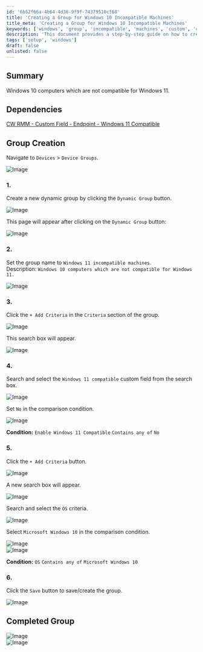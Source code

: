 ```yaml
---
id: '6b52f66a-4b64-4d36-9f9f-74379510cf68'
title: 'Creating a Group for Windows 10 Incompatible Machines'
title_meta: 'Creating a Group for Windows 10 Incompatible Machines'
keywords: ['windows', 'group', 'incompatible', 'machines', 'custom', 'criteria']
description: 'This document provides a step-by-step guide on how to create a dynamic group in ConnectWise RMM for Windows 10 computers that are not compatible with Windows 11. It includes instructions on setting up custom fields and criteria to accurately identify incompatible machines.'
tags: ['setup', 'windows']
draft: false
unlisted: false
---
```

## Summary

Windows 10 computers which are not compatible for Windows 11.

## Dependencies

[CW RMM - Custom Field - Endpoint - Windows 11 Compatible](https://proval.itglue.com/DOC-5078775-15835398)

## Group Creation

Navigate to `Devices` > `Device Groups`.

![Image](../../../static/img/Windows-11-incompatible-machines/image_1.png)

### 1.
Create a new dynamic group by clicking the `Dynamic Group` button.

![Image](../../../static/img/Windows-11-incompatible-machines/image_2.png)

This page will appear after clicking on the `Dynamic Group` button:

![Image](../../../static/img/Windows-11-incompatible-machines/image_3.png)

### 2.
Set the group name to `Windows 11 incompatible machines`.  
Description: `Windows 10 computers which are not compatible for Windows 11.`

![Image](../../../static/img/Windows-11-incompatible-machines/image_4.png)

### 3.
Click the `+ Add Criteria` in the `Criteria` section of the group.

![Image](../../../static/img/Windows-11-incompatible-machines/image_5.png)

This search box will appear.

![Image](../../../static/img/Windows-11-incompatible-machines/image_6.png)

### 4.
Search and select the `Windows 11 compatible` custom field from the search box.

![Image](../../../static/img/Windows-11-incompatible-machines/image_7.png)

Set `No` in the comparison condition.

![Image](../../../static/img/Windows-11-incompatible-machines/image_8.png)

**Condition:** `Enable Windows 11 Compatible` `Contains any of` `No`

### 5.
Click the `+ Add Criteria` button.

![Image](../../../static/img/Windows-11-incompatible-machines/image_9.png)

A new search box will appear.

![Image](../../../static/img/Windows-11-incompatible-machines/image_10.png)

Search and select the `OS` criteria.

![Image](../../../static/img/Windows-11-incompatible-machines/image_11.png)

Select `Microsoft Windows 10` in the comparison condition.

![Image](../../../static/img/Windows-11-incompatible-machines/image_12.png)  
![Image](../../../static/img/Windows-11-incompatible-machines/image_13.png)

**Condition:** `OS` `Contains any of` `Microsoft Windows 10`

### 6.
Click the `Save` button to save/create the group.

![Image](../../../static/img/Windows-11-incompatible-machines/image_14.png)

## Completed Group

![Image](../../../static/img/Windows-11-incompatible-machines/image_15.png)  
![Image](../../../static/img/Windows-11-incompatible-machines/image_16.png)











